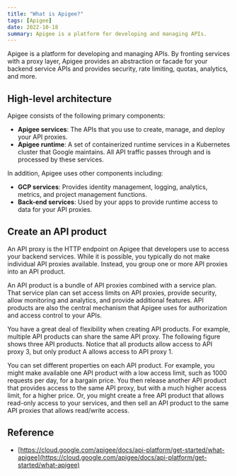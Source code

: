 ```yaml
---
title: "What is Apigee?"
tags: [Apigee]
date: 2022-10-18
summary: Apigee is a platform for developing and managing APIs.
---
```


Apigee is a platform for developing and managing APIs. By fronting services
with a proxy layer, Apigee provides an abstraction or facade for your backend
service APIs and provides security, rate limiting, quotas, analytics, and
more.

## High-level architecture

Apigee consists of the following primary components:

- **Apigee services**: The APIs that you use to create, manage, and deploy your API proxies.
- **Apigee runtime**: A set of containerized runtime services in a Kubernetes
  cluster that Google maintains. All API traffic passes through and is
  processed by these services.

In addition, Apigee uses other components including:

- **GCP services**: Provides identity management, logging, analytics, metrics,
  and project management functions.
- **Back-end services**: Used by your apps to provide runtime access to data
  for your API proxies.

## Create an API product

An API proxy is the HTTP endpoint on Apigee that developers use to access your
backend services. While it is possible, you typically do not make individual
API proxies available. Instead, you group one or more API proxies into an API
product.

An API product is a bundle of API proxies combined with a service plan. That
service plan can set access limits on API proxies, provide security, allow
monitoring and analytics, and provide additional features. API products are
also the central mechanism that Apigee uses for authorization and access
control to your APIs.

You have a great deal of flexibility when creating API products. For example,
multiple API products can share the same API proxy. The following figure shows
three API products. Notice that all products allow access to API proxy 3, but
only product A allows access to API proxy 1.

You can set different properties on each API product. For example, you might
make available one API product with a low access limit, such as 1000 requests
per day, for a bargain price. You then release another API product that
provides access to the same API proxy, but with a much higher access limit,
for a higher price. Or, you might create a free API product that allows
read-only access to your services, and then sell an API product to the same
API proxies that allows read/write access.

## Reference

- [https://cloud.google.com/apigee/docs/api-platform/get-started/what-apigee](https://cloud.google.com/apigee/docs/api-platform/get-started/what-apigee)

